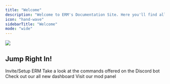 ```yaml
---
title: "Welcome"
description: "Welcome to ERM's Documentation Site. Here you'll find all the information you'll need to set up ERM, as well as information regarding the Mod Panel/Dashboard."
icon: "hand-wave"
sidebarTitle: "Welcome"
mode: "wide"
---
```


![](ermbannermain.png)

## Jump Right In!

<CardGroup cols="2">
  <Card title="Setup" icon="discord">
    Invite/Setup ERM
  </Card>

  <Card title="Bot Commands" icon="robot">
    Take a look at the commands offered on the Discord bot
  </Card>

  <Card title="Dashboard" icon="laptop">
    Check out our all new dashboard
  </Card>

  <Card title="Mod Panel" icon="hammer">
    Visit our mod panel
  </Card>
</CardGroup>